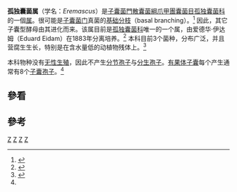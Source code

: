 {{Automatic taxobox
| taxon = Eremascus
| authority = Cif. & Montemart.
| image = 
| image_caption = 
| subdivision_ranks = [[种|种]]
| subdivision = 
*Eremascus albus
*Eremascus fertilis
*Eremascus terrestris
}}

'''孤独囊菌属'''（学名：''Eremascus''）是[[子囊菌門|子囊菌門]][[散囊菌綱|散囊菌綱]][[爪甲團囊菌目|爪甲團囊菌目]][[孤独囊菌科|孤独囊菌科]]的一個[[属_(生物)|属]]。很可能是[[子囊菌门|子囊菌门]]真菌的[[基群|基础分枝]]（basal branching）。<ref name="Kreger">{{cite book|last=Kreger-van Rij NJW, Veenhuis M, Leemburg-van der Graaf CA (1974).|title="Ultrastructure of hyphae and ascospores in the genus Eremascus Eidam". Antonie van Leeuwenhoek. 40 (4): 533–42. doi:10.1007/BF00403817. S2CID 935821.|url=https://link.springer.com/article/10.1007%2FBF00403817|access-date=2021-03-10|archive-date=2019-09-25|archive-url=https://web.archive.org/web/20190925062054/https://link.springer.com/article/10.1007%2FBF00403817|dead-url=no}}</ref> 因此，其它子囊型酵母由其进化而来。该属目前是[[孤独囊菌科|孤独囊菌科]]唯一的一个属，由爱德华·伊达姆（Eduard Eidam）在1883年分离培养。<ref>{{cite book|last=Eidam E. (1883).|title=Zur Kenntnis der Entwickelung bei den Ascomyceten". Beiträge zur Biologie der Pflanzen (in German). 3: 377–433 (see p. 385).|url=https://link.springer.com/article/10.1007%2FBF00403817|access-date=2021-03-10|archive-date=2019-09-25|archive-url=https://web.archive.org/web/20190925062054/https://link.springer.com/article/10.1007%2FBF00403817|dead-url=no}}</ref> 本科目前3个菌种，分布广泛，并且营腐生生长，特别是在含水量低的动植物残体上。<ref>{{cite book|last=Cannon PF, Kirk PM (2007). |title= Fungal Families of the World. Wallingford, UK: CAB International. p. 120. ISBN 978-0-85199-827-5.|url=}}</ref> 

本科物种没有[[无性生殖|无性生殖]]，因此不产生[[分节孢子|分节孢子]]与[[分生孢子|分生孢子]]。[[有果体|有果体]][[子囊|子囊]]每个产生通常有8个[[子囊孢子|子囊孢子]]。<ref name="Kreger" />

==參看==
{{Portal|真菌}}

==參考==
{{reflist}}

{{真菌}}
{{真菌病}}
{{Taxonbar}}
[[Category:真菌形態學與解剖學|Z]]
[[Category:真菌性疾病|Z]]
[[Category:1906年描述的分类群|Z]]
[[Category:爪甲团囊菌目|Z]]